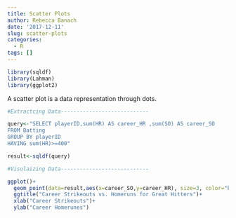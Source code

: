 ```yaml
---
title: Scatter Plots
author: Rebecca Banach
date: '2017-12-11'
slug: scatter-plots
categories:
  - R
tags: []
---
```


```r
library(sqldf)
library(Lahman)
library(ggplot2)
```

A scatter plot is a data representation through dots.
```r
#Extractcing Data----------------------------

query<-"SELECT playerID,sum(HR) AS career_HR ,sum(SO) AS career_SO 
FROM Batting
GROUP BY playerID
HAVING sum(HR)>=400"

result<-sqldf(query)

#Visulaizing Data----------------------------

ggplot()+
  geom_point(data=result,aes(x=career_SO,y=career_HR), size=3, color="blue")+
  ggtitle("Career Strikeouts vs. Homeruns for Great Hitters")+
  xlab("Career Strikeouts")+
  ylab("Career Homerunes")
```

